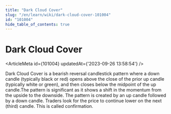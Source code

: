 ```yaml
---
title: "Dark Cloud Cover"
slug: "/en/learn/wiki/dark-cloud-cover-101004"
id: "101004"
hide_table_of_contents: true
---
```



# Dark Cloud Cover

<ArticleMeta id={101004} updatedAt={'2023-09-26 13:58:54'} />
<div className='border-solid border-b border-t-0 my-4 border-[var(--ifm-color-gray-300)]' />

Dark Cloud Cover is a bearish reversal candlestick pattern where a down candle (typically black or red) opens above the close of the prior up candle (typically white or green), and then closes below the midpoint of the up candle.The pattern is significant as it shows a shift in the momentum from the upside to the downside. The pattern is created by an up candle followed by a down candle. Traders look for the price to continue lower on the next (third) candle. This is called confirmation.
